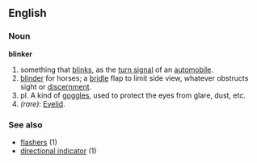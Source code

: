 ==English==

===Noun===
'''blinker'''
# something that [[blink]]s, as the [[turn signal]] of an [[automobile]].
# [[blinder]] for horses; a [[bridle]] flap to limit side view, whatever obstructs sight or [[discernment]].
# pl. A kind of [[goggles]], used to protect the eyes from glare, dust, etc.
#''(rare)'': [[Eyelid]].

===See also===
*[[flashers]] (1)
*[[directional indicator]] (1)